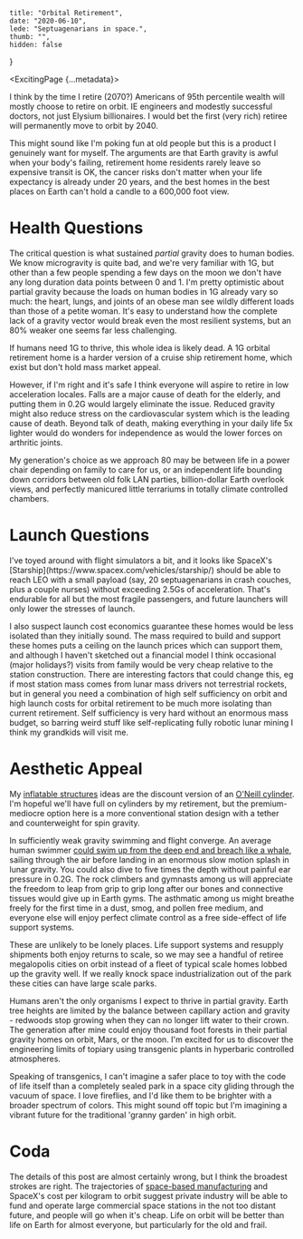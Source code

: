     title: "Orbital Retirement",
    date: "2020-06-10",
    lede: "Septuagenarians in space.",
    thumb: "",
    hidden: false
}


<ExcitingPage {...metadata}>

I think by the time I retire (2070?) Americans of 95th percentile wealth will mostly choose to retire on orbit. IE engineers and modestly successful doctors, not just Elysium billionaires. I would bet the first (very rich) retiree will permanently move to orbit by 2040.

<Im src="earth_pano_crop_small.jpg" width="99%"
    cap="Image: NASA https://www.nasa.gov/image-feature/good-morning-from-the-international-space-station-1/"
    link="/images/earth_pano_crop.jpg"
    />

This might sound like I'm poking fun at old people but this is a product I genuinely want for myself. The arguments are that Earth gravity is awful when your body's failing, retirement home residents rarely leave so expensive transit is OK, the cancer risks don't matter when your life expectancy is already under 20 years, and the best homes in the best places on Earth can't hold a candle to a 600,000 foot view. 

# Health Questions

The critical question is what sustained _partial_ gravity does to human bodies. We know microgravity is quite bad, and we're very familiar with 1G, but other than a few people spending a few days on the moon we don't have any long duration data points between 0 and 1. I'm pretty optimistic about partial gravity because the loads on human bodies in 1G already vary so much: the heart, lungs, and joints of an obese man see wildly different loads than those of a petite woman. It's easy to understand how the complete lack of a gravity vector would break even the most resilient systems, but an 80% weaker one seems far less challenging.

If humans need 1G to thrive, this whole idea is likely dead. A 1G orbital retirement home is a harder version of a cruise ship retirement home, which exist but don't hold mass market appeal. 

However, if I'm right and it's safe I think everyone will aspire to retire in low acceleration locales. Falls are a major cause of death for the elderly, and putting them in 0.2G would largely eliminate the issue. Reduced gravity might also reduce stress on the cardiovascular system which is the leading cause of death. Beyond talk of death, making everything in your daily life 5x lighter would do wonders for independence as would the lower forces on arthritic joints.

My generation's choice as we approach 80 may be between life in a power chair depending on family to care for us, or an independent life bounding down corridors between old folk LAN parties, billion-dollar Earth overlook views, and perfectly manicured little terrariums in totally climate controlled chambers.

# Launch Questions

<Im src="starship-wide.jpg" cap="SpaceX's next-gen rocket, Starship, illustrated at stage separation above Earth. Artist's conception. Image: SpaceX" />
I've toyed around with flight simulators a bit, and it looks like SpaceX's [Starship](https://www.spacex.com/vehicles/starship/) should be able to reach LEO with a small payload (say, 20 septuagenarians in crash couches, plus a couple nurses) without exceeding 2.5Gs of acceleration. That's endurable for all but the most fragile passengers, and future launchers will only lower the stresses of launch. 

I also suspect launch cost economics guarantee these homes would be less isolated than they initially sound. The mass required to build and support these homes puts a ceiling on the launch prices which can support them, and although I haven't sketched out a financial model I think occasional (major holidays?) visits from family would be very cheap relative to the station construction. There are interesting factors that could change this, eg if most station mass comes from lunar mass drivers not terrestrial rockets, but in general you need a combination of high self sufficiency on orbit and high launch costs for orbital retirement to be much more isolating than current retirement. Self sufficiency is very hard without an enormous mass budget, so barring weird stuff like self-replicating fully robotic lunar mining I think my grandkids will visit me.

# Aesthetic Appeal

<Im src="oneill-cylinder-scaled.jpeg" cap="Original artists conception of an O'Neill Cylinder. Image: NASA" link="/images/oneill-cylinder-large.jpeg" width="80%"/>

My [inflatable structures](https://nickparker.co/exciting/inflatable-structures) ideas are the discount version of an [O'Neill cylinder](https://en.wikipedia.org/wiki/O%27Neill_cylinder). I'm hopeful we'll have full on cylinders by my retirement, but the premium-mediocre option here is a more conventional station design with a tether and counterweight for spin gravity.

In sufficiently weak gravity swimming and flight converge. An average human swimmer [could swim up from the deep end and breach like a whale](https://what-if.xkcd.com/124/), sailing through the air before landing in an enormous slow motion splash in lunar gravity. You could also dive to five times the depth without painful ear pressure in 0.2G. The rock climbers and gymnasts among us will appreciate the freedom to leap from grip to grip long after our bones and connective tissues would give up in Earth gyms. The asthmatic among us might breathe freely for the first time in a dust, smog, and pollen free medium, and everyone else will enjoy perfect climate control as a free side-effect of life support systems.

These are unlikely to be lonely places. Life support systems and resupply shipments both enjoy returns to scale, so we may see a handful of retiree megalopolis cities on orbit instead of a fleet of typical scale homes lobbed up the gravity well. If we really knock space industrialization out of the park these cities can have large scale parks.

Humans aren't the only organisms I expect to thrive in partial gravity. Earth tree heights are limited by the balance between capillary action and gravity - redwoods stop growing when they can no longer lift water to their crown. The generation after mine could enjoy thousand foot forests in their partial gravity homes on orbit, Mars, or the moon. I'm excited for us to discover the engineering limits of topiary using transgenic plants in hyperbaric controlled atmospheres.


Speaking of transgenics, I can't imagine a safer place to toy with the code of life itself than a completely sealed park in a space city gliding through the vacuum of space. I love fireflies, and I'd like them to be brighter with a broader spectrum of colors. This might sound off topic but I'm imagining a vibrant future for the traditional 'granny garden' in high orbit. 

<Im src="colorful-redwoods.jpg" cap="Redwoods Nightlights. Art installation by David Trubridge in Rotorua forest, New Zealand. Image: inhabitat.com" link="https://inhabitat.com/david-trubridge-lights-up-a-magical-redwood-tree-walk-in-new-zealand/"/>


# Coda

The details of this post are almost certainly wrong, but I think the broadest strokes are right. The trajectories of [space-based manufacturing](https://nickparker.co/exciting/space-based-mfg) and SpaceX's cost per kilogram to orbit suggest private industry will be able to fund and operate large commercial space stations in the not too distant future, and people will go when it's cheap. Life on orbit will be better than life on Earth for almost everyone, but particularly for the old and frail.

</ExcitingPage>
